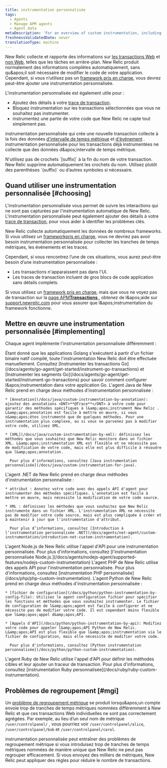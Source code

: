 ```yaml
---
title: instrumentation personnalisée
tags:
  - Agents
  - Manage APM agents
  - Agent data
metaDescription: 'For an overview of custom instrumentation, including examples, best practices, and a quick reference by New Relic agent, start here.'
freshnessValidatedDate: never
translationType: machine
---
```


New Relic collecte et rapporte des informations sur [les transactions Web](/docs/apm/transactions/intro-transactions/transactions-new-relic-apm) et [non Web](/docs/apm/transactions/intro-transactions/monitor-background-processes-other-non-web-transactions), telles que les tâches en arrière-plan. New Relic produit normalement des informations complètes automatiquement, sans qu&amp;apos;il soit nécessaire de modifier le code de votre application. Cependant, si vous n’utilisez pas un [framework pris en charge](/docs/agents/manage-apm-agents/installation/compatibility-requirements), vous devrez peut-être ajouter une instrumentation personnalisée.

L'instrumentation personnalisée est également utile pour :

* Ajoutez des détails à votre [trace de transaction](/docs/apm/transactions/transaction-traces/introduction-transaction-traces#find-view).
* Bloquez instrumentation sur les transactions sélectionnées que vous ne souhaitez pas instrumenter.
* instrumentez une partie de votre code que New Relic ne capte tout simplement pas.

instrumentation personnalisée qui crée une nouvelle transaction collecte à la fois des données [d'intervalle de temps métrique](/docs/data-analysis/metrics/analyze-your-metrics/data-collection-metric-timeslice-event-data#timeslice-data) et [d'événement](/docs/data-analysis/metrics/analyze-your-metrics/data-collection-metric-timeslice-event-data#event-data) . instrumentation personnalisée pour les transactions déjà instrumentées ne collecte que des données d&amp;apos;intervalle de temps métrique.

<Callout variant="important">
  N'utilisez pas de crochets `[suffix]` à la fin du nom de votre transaction. New Relic supprime automatiquement les crochets du nom. Utilisez plutôt des parenthèses `(suffix)` ou d’autres symboles si nécessaire.
</Callout>

## Quand utiliser une instrumentation personnalisée [#choosing]

L'instrumentation personnalisée vous permet de suivre les interactions qui ne sont pas capturées par l'instrumentation automatique de New Relic. L'instrumentation personnalisée peut également ajouter des détails à votre [trace de transaction](/docs/traces/transaction-traces), pour vous aider à identifier les problèmes clés.

New Relic collecte automatiquement les données de nombreux frameworks. Si vous utilisez un [frameworkpris en charge](/docs/agents/manage-apm-agents/installation/compatibility-requirements), vous ne devriez pas avoir besoin instrumentation personnalisée pour collecter les tranches de temps métriques, les événements et les traces.

Cependant, si vous rencontrez l’une de ces situations, vous aurez peut-être besoin d’une instrumentation personnalisée :

* Les transactions n'apparaissent pas dans l'UI.
* Les traces de transaction incluent de gros blocs de code application sans détails complets.

Si vous utilisez un [framework pris en charge](/docs/agents/manage-apm-agents/installation/compatibility-requirements), mais que vous ne voyez pas de transaction sur la [page APM<DNT>**Transactions**</DNT> ](/docs/applications-menu/transactions-dashboard), obtenez de l&amp;apos;aide sur [support.newrelic.com](https://support.newrelic.com) pour vous assurer que l&amp;apos;instrumentation du framework fonctionne.

## Mettre en œuvre une instrumentation personnalisée [#implementing]

Chaque agent implémente l'instrumentation personnalisée différemment :

<CollapserGroup>
  <Collapser id="go" title="Instrumentation Go personnalisée">
    Étant donné que les applications Golang s'exécutent à partir d'un fichier binaire natif compilé, toute l'instrumentation New Relic doit être effectuée manuellement. Consultez [Instrumenter les transactions Go](/docs/agents/go-agent/get-started/instrument-go-transactions) et [Instrumenter les segments Go](/docs/agents/go-agent/get-started/instrument-go-transactions) pour savoir comment configurer l&amp;apos;instrumentation dans votre application Go.
  </Collapser>

  <Collapser id="java" title="Java instrumentation personnalisée">
    L'agent Java de New Relic prend en charge deux méthodes d'instrumentation personnalisée :

    * [Annotation](/docs/java/custom-instrumentation-by-annotation): ajoutez des annotations <DNT>**@Trace**</DNT> à votre code pour garantir des méthodes spécifiques à l&amp;apos;instrument New Relic . L&amp;apos;annotation est facile à mettre en œuvre, si vous n&amp;apos;êtes instrumenté que de quelques méthodes. Pour une instrumentation plus complexe, ou si vous ne parvenez pas à modifier votre code, utilisez XML.

    * [XML](/docs/java/custom-instrumentation-by-xml): définissez les méthodes que vous souhaitez que New Relic monitore dans un fichier XML. L&amp;apos;instrumentation XML est flexible et ne nécessite pas de modification de votre code, mais elle est plus difficile à résoudre que l&amp;apos;annotation.

      Pour plus d'informations, consultez [Java instrumentation personnalisée](/docs/java/custom-instrumentation-for-java).
  </Collapser>

  <Collapser id="dotnet" title="Instrumentation .NET personnalisée">
    L'agent .NET de New Relic prend en charge deux méthodes d'instrumentation personnalisée :

    * attribut : Annotez votre code avec des appels API d'agent pour instrumenter des méthodes spécifiques. L'annotation est facile à mettre en œuvre, mais nécessite la modification de votre code source.

    * XML : définissez les méthodes que vous souhaitez que New Relic instrumente dans un fichier XML. L'instrumentation XML ne nécessite pas de modifier votre code source, mais est plus compliquée à créer et à maintenir à jour que l'instrumentation d'attribut.

      Pour plus d’informations, consultez [Introduction à l’instrumentation personnalisée .NET](/docs/agents/net-agent/custom-instrumentation/introduction-net-custom-instrumentation).
  </Collapser>

  <Collapser id="nodejs" title="Node.js instrumentation personnalisée">
    L'agent Node.js de New Relic utilise l'appel d'API pour une instrumentation personnalisée. Pour plus d'informations, consultez [l'instrumentation personnalisée Node.js.](/docs/agents/nodejs-agent/supported-features/nodejs-custom-instrumentation)
  </Collapser>

  <Collapser id="php" title="instrumentation PHP personnalisée">
    L'agent PHP de New Relic utilise des appels API pour l'instrumentation personnalisée. Pour plus d'informations, consultez [instrumentation PHP personnalisée](/docs/php/php-custom-instrumentation).
  </Collapser>

  <Collapser id="python" title="Python instrumentation personnalisée">
    L'agent Python de New Relic prend en charge deux méthodes d'instrumentation personnalisée :

    * [fichier de configuration](/docs/python/python-instrumentation-by-config-file): Utilisez le agent configuration fichier pour spécifier les fonctions et méthodes que vous souhaitez instrumenter. Le fichier de configuration de l&amp;apos;agent est facile à configurer et ne nécessite pas de modifier votre code. Il est cependant moins flexible que l&amp;apos;appel d&amp;apos;API.

    * [Appels d'API](/docs/python/python-instrumentation-by-api): Modifiez votre code pour appeler l&amp;apos;API Python de New Relic. L&amp;apos;API est plus flexible que l&amp;apos;instrumentation via le fichier de configuration, mais elle nécessite de modifier votre code.

      Pour plus d'informations, consultez [Python instrumentation personnalisée](/docs/python/python-custom-instrumentation).
  </Collapser>

  <Collapser id="ruby" title="Ruby instrumentation personnalisée">
    L'agent Ruby de New Relic utilise l'appel d'API pour définir les méthodes cibles et leur ajouter un traceur de transaction. Pour plus d'informations, consultez [instrumentation Ruby personnalisée](/docs/ruby/ruby-custom-instrumentation).
  </Collapser>
</CollapserGroup>

## Problèmes de regroupement [#mgi]

Un [problème de regroupement métrique](/docs/agents/manage-apm-agents/troubleshooting/metric-grouping-issues) se produit lorsqu&amp;apos;un compte envoie trop de tranches de temps métriques nommées différemment à New Relic et que ces transactions Web individuelles ne sont pas correctement agrégées. Par exemple, au lieu d’un seul nom de métrique `/user/controlpanel/` , vous pourriez voir `/user/controlpanel/alice`, `/user/controlpanel/bob` et `/user/controlpanel/carol`.

instrumentation personnalisée peut entraîner des problèmes de regroupement métrique si vous introduisez trop de tranches de temps métriques nommées de manière unique que New Relic ne peut pas regrouper efficacement. Si vous envoyez des milliers de métriques, New Relic peut appliquer des règles pour réduire le nombre de transactions.